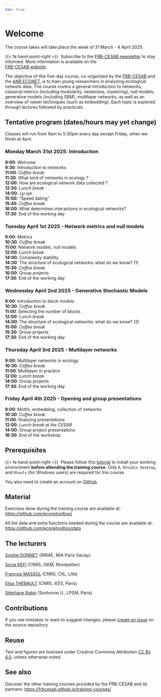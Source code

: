```yaml
---
toc: true
---
```


# Welcome {.unnumbered}

::: {.callout-note}
The course takes will take place the week of 31 March - 4 April 2025. 

{{< fa hand-point-right >}}&nbsp; Subscribe to the 
[FRB-CESAB newsletter](https://www.fondationbiodiversite.fr/en/newsletter/) 
to stay informed. More information is available on the  
[FRB-CESAB website](https://www.fondationbiodiversite.fr/en/the-frb-in-action/programs-and-projects/le-cesab/develop-skills/analyse-de-reseaux-dinteractions-en-ecologie/).
:::



The objective of this five-day course, co-organized by the 
[FRB-CESAB](https://www.fondationbiodiversite.fr/en/about-the-foundation/le-cesab/)
and the
[ANR ECONET](https://cmatias.perso.math.cnrs.fr/ANR_EcoNet.html), 
is to train young researchers in analyzing ecological network data. The course covers a general introduction to networks, classical metrics (including modularity, nesteness, clustering), null models, generative models (including SBM), multilayer networks, as well as an overview of newer techniques (such as embedding). Each topic is explored through lectures followed by practicals.


## Tentative program (dates/hours may yet change) {.unnumbered}

Classes will run from 9am to 5:30pm every day except Friday, when we finish at 4pm. 


### Monday March 31st 2025: Introduction

| **9:00**: *Welcome*
| **9:30**: Introduction to networks  
| **11:00**: *Coffee break*
| **11:30**: What kind of networks in ecology ? 
| **12:00**: How are ecological network data collected ? 
| **12:30**: *Lunch break*
| **14:00**: `igraph` 
| **15:00**: "Speed dating"
| **15:45**: *Coffee break*
| **16:00**: What determines interactions in ecological networks?
| **17:30**: End of the working day

### Tuesday April 1st 2025 - Network metrics and null models

| **9:00**: Metrics
| **10:30**: *Coffee break*
| **11:00**: Network models, null models
| **12:00**: *Lunch break* 
| **14:00**: Complexity stability
| **14:30**: The structure of ecological networks: what do we know? (1)
| **15:30**: *Coffee break*
| **16:00**: Group projects
| **17:30**: End of the working day 

### Wednesday April 2nd 2025 - Generative Stochastic Models

| **9:00**: Introduction to block models
| **10:30**: *Coffee break*
| **11:00**: Selecting the number of blocks
| **12:00**: *Lunch break* 
| **14:00**: The structure of ecological networks: what do we know? (2)
| **15:00**: *Coffee break*
| **15:30**: Group projects
| **17:30**: End of the working day 

### Thursday April 3rd 2025 - Multilayer networks

| **9:00**: Multilayer networks in ecology
| **10:30**: *Coffee break*
| **11:00**: Multilayer in practice
| **12:00**: *Lunch break* 
| **14:00**: Group projects
| **17:30**: End of the working day 

### Friday April 4th 2025 - Opening and group presentations

| **9:00**: Motifs, embedding, collection of networks
| **10:30**: *Coffee break*
| **11:00**: finalizing presentations
| **12:00**: *Lunch break at the CESAB* 
| **14:00**: Group project presentations
| **16:30**: End of the workshop


## Prerequisites {.unnumbered}

{{< fa hand-point-right >}}&nbsp; Please follow this [tutorial](https://frbcesab.github.io/rsetup/) to install 
your working environment **before attending the training course**.
Only `R`, `RStudio Desktop`, and `Rtools` (for Windows users) are required for this course.

You also need to create an account on [GitHub](https://github.com/signup/).


## Material {.unnumbered}

Exercises done during the training course are available at: <https://github.com/econetoolbox/>

All the data and extra functions needed during the course are available at:
<https://github.com/econetoolbox/data>


## The lecturers {.unnumbered}

[Sophie DONNET](https://sophiedonnet.github.io/) (INRAE, MIA Paris Saclay)
    
[Sonia KEFI](https://biodicee.edu.umontpellier.fr/who-we-are/sonia-kefi/) (CNRS, ISEM, Montpellier)
    
[François MASSOL](https://sites.google.com/a/polytechnique.org/francoismassol/home) (CNRS, CIIL, Lille)
    
[Elisa THEBAULT](https://iees-paris.fr/annuaire/thebault-elisa/) (CNRS, iEES, Paris)

[Stéphane Robin](https://scj-robin.github.io/) (Sorbonne U., LPSM, Paris)


## Contributions {.unnumbered}

If you see mistakes or want to suggest changes, please [create an issue](https://github.com/econetoolbox/econetoolbox.github.io/issues/new) on the source repository.


## Reuse {.unnumbered}

Text and figures are licensed under Creative Commons Attribution [CC By 4.0](https://creativecommons.org/licenses/by/4.0/), unless otherwise noted.


## See also {.unnumbered}

Discover the other training courses provided by the FRB-CESAB and its partners: <https://frbcesab.github.io/training-courses/>


